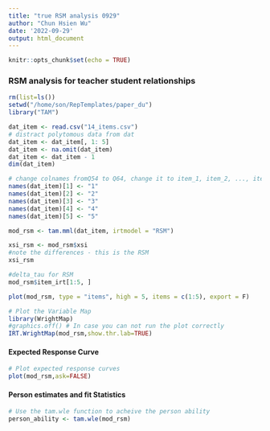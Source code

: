 ```yaml
---
title: "true RSM analysis 0929"
author: "Chun Hsien Wu"
date: '2022-09-29'
output: html_document
---
```


```r
knitr::opts_chunk$set(echo = TRUE)
```

### RSM analysis for teacher student relationships 
```r
rm(list=ls())
setwd("/home/son/RepTemplates/paper_du")
library("TAM")
```
```r
dat_item <- read.csv("14_items.csv") 
# distract polytomous data from dat
dat_item <- dat_item[, 1: 5]
dat_item <- na.omit(dat_item)
dat_item <- dat_item - 1
dim(dat_item)
```
```r
# change colnames fromQ54 to Q64, change it to item_1, item_2, ..., item_11
names(dat_item)[1] <- "1"
names(dat_item)[2] <- "2"
names(dat_item)[3] <- "3"
names(dat_item)[4] <- "4"
names(dat_item)[5] <- "5"
```
```r
mod_rsm <- tam.mml(dat_item, irtmodel = "RSM")
```
```r
xsi_rsm <- mod_rsm$xsi
#note the differences - this is the RSM
xsi_rsm
```
```r
#delta_tau for RSM
mod_rsm$item_irt[1:5, ]
```
```r
plot(mod_rsm, type = "items", high = 5, items = c(1:5), export = F)
```
```r
# Plot the Variable Map
library(WrightMap)
#graphics.off() # In case you can not run the plot correctly
IRT.WrightMap(mod_rsm,show.thr.lab=TRUE) 
```
#### Expected Response Curve
```r
# Plot expected response curves 
plot(mod_rsm,ask=FALSE)
```
#### Person estimates and fit Statistics
```r
# Use the tam.wle function to acheive the person ability
person_ability <- tam.wle(mod_rsm)
```


